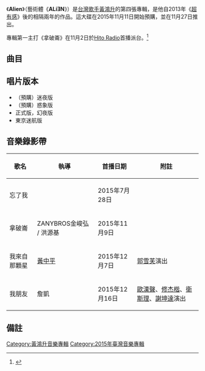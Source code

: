 {{Multiple issues|
{{refimprove|time=2020-09-12T05:13:56+00:00}}
{{Notability Unreferenced|time=2020-10-22T14:15:52+00:00}}
}}
{{Album infobox | <!-- See Wikipedia:WikiProject_Albums -->
|  Name        = Alien
|  Type        = [[專輯|專輯]]
|  Artist      = [[黃鴻升|黃鴻升]]
|  Cover       =
|  Released    = 2015年11月27日<br>2016年3月15日（東京迷航版）
|  Recorded    = 2013年-2015年
|  Genre       = [[國語流行音樂|國語流行音樂]]
|  Length      = 
|  Label       = [[滾石唱片|滾石唱片]]
|  Number      = 
|  Producer    = 見[[#曲目|曲目列表]]
|  Last album  = [[超有感|超有感]]<br />（2013年）
|  This album  = '''Alien'''<br />（2015年）
|  Next album  = [[人類HUMAN|人類HUMAN]]<br />（2018年）
}}

《'''Alien'''》（藝術體《'''ALiƎN'''》）是[[台灣|台灣]][[歌手|歌手]][[黃鴻升|黃鴻升]]的第四張專輯，是他自2013年《[[超有感|超有感]]》後的相隔兩年的作品。這大碟在2015年11月11日開始預購，並在11月27日推出。

專輯第一主打《拿破崙》在11月2日於[[Hit_FM聯播網|Hito Radio]]首播派台。<ref>{{Cite web |url=http://www.hitoradio.com/newweb/videomusic.php |title=Hitoradio‧Hit FM --華人音樂入口指標 |accessdate=2020-09-12 |archive-date=2013-10-16 |archive-url=https://web.archive.org/web/20131016032823/http://www.hitoradio.com/newweb/videomusic.php |dead-url=no }}</ref>

== 曲目 ==
{{Tracklist
| total_length = 

| title1 = Intro
| note1 = 
| longnote1 = 編號:000
| music1 = 
| lyrics1 = 
| length1 = 1:12

| title2 = 拿破崙
| note2 = 
| longnote2 = 首波主打<br>編號:815
| music2 = Ryan.B
| lyrics2 = [[黃鴻升|黃鴻升]]<br>[[賈鵬禮|衛斯理]]
| length2 = 3:53

| title3 = The Shining - (OT:Money) 
| note3 = 
| longnote3 = 編號:237 
| music3 = Jonas Zekkari
| lyrics3 = Christoffer Lauridsen<br>改編詞：[[黃鴻升|黃鴻升]]          
| length3 = 3:19

| title4 = 我來自那顆星
| note4 = 
| longnote4 = 第二主打<br>電視劇《[[1989一念間|1989一念間]]》插曲<br>編號:439
| music4 = 張簡君偉
| lyrics4 = [[黃鴻升|黃鴻升]]
| length4 = 3:57

| title5 = 兩個人
| note5 = 
| longnote5 = 電視劇《[[1989一念間|1989一念間]]》片尾曲<br>編號:002
| music5 = [[陳思翰_(音樂人)|io樂團Hans]]
| lyrics5 = [[黃鴻升|黃鴻升]]<br>[[賈鵬禮|衛斯理]]
| length5 = 4:14

| title6 = 有沒有妹
| note6 = 
| longnote6 = 與[[羅百吉|羅百吉]]合唱<br>編號:195
| music6 = Ryan.B
| lyrics6 = [[黃鴻升|黃鴻升]]
| length6 = 3:59

| title7 = 學妹
| note7 = 
| longnote7 = 編號:441 
| music7 = 游政豪
| lyrics7 = [[黃鴻升|黃鴻升]]
| length7 = 3:19

| title8 = 他們好像我們
| note8 = 
| longnote8 = 編號:401
| music8 = 牛子健
| lyrics8 = [[黃鴻升|黃鴻升]]
| length8 = 3:58

| title9 = 忘了我 
| note9 = 
| longnote9 =電影《[[角頭|角頭]]》主題曲<br>編號:515 
| music9 = [[賈鵬禮|衛斯理]]
| lyrics9 = [[黃鴻升|黃鴻升]]
| length9 = 4:37

| title10 = 美麗境界
| note10 =  
| longnote10 = 編號:666
| music10 = [[陳思翰_(音樂人)|io樂團Hans]]
| lyrics10 = [[黃鴻升|黃鴻升]]
| length10 = 3:38

| title11 = 我朋友
| note11 =  
| longnote11 = 第三主打<br>編號:999 
| music11 = [[衛斯理|衛斯理]]<br>[[黃鴻升|黃鴻升]]<br>[[生命樹_小王子|生命樹 小王子]]<br>[[陳懷恩|陳懷恩]]
| lyrics11 = [[黃鴻升|黃鴻升]]
| length11 = 3:35
}}


== 唱片版本 ==
*（預購）迷夜版
*（預購）惑象版
*正式版，幻夜版
*東京迷航版

== 音樂錄影帶 ==
{| class="wikitable"
! 歌名 !! 執導 !! 首播日期 !! 附註 
|- 
|忘了我||||2015年7月28日||
|-
|拿破崙||ZANYBROS金峻弘 / 洪源基||2015年11月9日||
|-
|我來自那顆星||[[黃中平|黃中平]]||2015年12月7日||[[郭雪芙|郭雪芙]]演出
|-
|我朋友||詹凱||2015年12月16日||[[歐漢聲|歐漢聲]]、[[修杰楷|修杰楷]]、[[衛斯理|衛斯理]]、[[謝坤達|謝坤達]]演出
|}

== 備註 ==
<div class="references-small">
<references></references>
</div>

{{黃鴻升}}

[[Category:黃鴻升音樂專輯|Category:黃鴻升音樂專輯]]
[[Category:2015年臺灣音樂專輯|Category:2015年臺灣音樂專輯]]